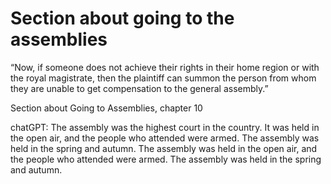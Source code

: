 
# Section about going to the assemblies

“Now, if someone does not achieve their rights in their home region or with the royal magistrate, then the plaintiff can summon the person from whom they are unable to get compensation to the general assembly.”

Section about Going to Assemblies, chapter 10

<SubMenuCards items={sections.items} />

<Work id="ubb-diplom-0080" marcus="http://marcus.uib.no/instance/charter/ubb-diplom-0080">
    chatGPT: The assembly was the highest court in the country. It was held in the open air, and the people who
    attended were armed. The assembly was held in the spring and autumn. The assembly was held in the
    open air, and the people who attended were armed. The assembly was held in the spring and autumn.
</Work>
